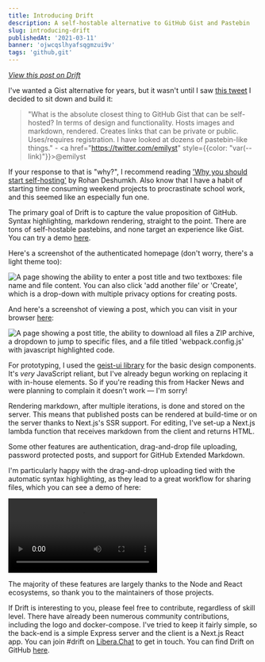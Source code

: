 ```yaml
---
title: Introducing Drift
description: A self-hostable alternative to GitHub Gist and Pastebin
slug: introducing-drift
publishedAt: '2021-03-11'
banner: 'ojwcqslhyafsqgmzui9v'
tags: 'github,git'
---
```


_[View this post on Drift](https://paste.maxleiter.com/post/9d77d452-8ccf-4056-89dd-9bf9f96dfc3c)_

I've wanted a Gist alternative for years, but it wasn't until I saw [this tweet](https://twitter.com/emilyst/status/1499858264346935297) I decided to sit down and build it:

> "What is the absolute closest thing to GitHub Gist that can be self-hosted? In terms of design and functionality. Hosts images and markdown, rendered. Creates links that can be private or public. Uses/requires registration. I have looked at dozens of pastebin-like things." - <a href="https://twitter.com/emilyst" style={{color: "var(--link)"}}>@emilyst</a>

If your response to that is "why?", I recommend reading ['Why you should start self-hosting'](https://rohanrd.xyz/posts/why-you-should-start-self-hosting/) by Rohan Deshumkh. Also know that I have a habit of starting time consuming weekend projects to procrastinate school work, and this seemed like an especially fun one.

The primary goal of Drift is to capture the value proposition of GitHub. Syntax highlighting, markdown rendering, straight to the point. There are tons of self-hostable pastebins, and none target an experience like Gist. You can try a demo [here](https://drift.maxleiter.com).

Here's a screenshot of the authenticated homepage (don't worry, there's a light theme too):

<img
  src="/blog/drift/new.png"
  alt="A page showing the ability to enter a post title and two textboxes: file name and file content. You can also click 'add another file' or 'Create', which is a drop-down with multiple privacy options for creating posts."
/>

And here's a screenshot of viewing a post, which you can visit in your browser [here](https://paste.maxleiter.com/post/2ad57c13-4c40-4183-b41b-67e127fc5995):

<img
  src="/blog/drift/view-post.png"
  alt="A page showing a post title, the ability to download all files a ZIP archive, a dropdown to jump to specific files, and a file titled 'webpack.config.js' with javascript highlighted code."
/>

For prototyping, I used the [geist-ui library](https://geist-ui.dev) for the basic design components. It's _very_ JavaScript reliant, but I've already begun working on replacing it with in-house elements. So if you're reading this from Hacker News and were planning to complain it doesn't work &mdash; I'm sorry!

Rendering markdown, after multiple iterations, is done and stored on the server. This means that published posts can be rendered at build-time or on the server thanks to Next.js's SSR support. For editing, I've set-up a Next.js lambda function that receives markdown from the client and returns HTML.

Some other features are authentication, drag-and-drop file uploading, password protected posts, and support for GitHub Extended Markdown.

I'm particularly happy with the drag-and-drop uploading tied with the automatic syntax highlighting, as they lead to a great workflow for sharing files, which you can see a demo of here:

<video controls>
  <source src="/blog/drift/view-post-demo.webm" type="video/webm" />
</video>

The majority of these features are largely thanks to the Node and React ecosystems, so thank you to the maintainers of those projects.

If Drift is interesting to you, please feel free to contribute, regardless of skill level. There have already been numerous community contributions, including the logo and docker-compose. I've tried to keep it fairly simple, so the back-end is a simple Express server and the client is a Next.js React app. You can join #drift on [Libera.Chat](https://libera.chat) to get in touch. You can find Drift on GitHub [here](https://github.com/maxleiter/drift).
